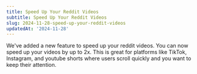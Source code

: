 ```yaml
---
title: Speed Up Your Reddit Videos
subtitle: Speed Up Your Reddit Videos
slug: 2024-11-28-speed-up-your-reddit-videos
updatedAt: '2024-11-28'
---
```


We've added a new feature to speed up your reddit videos. You can now speed up your videos by up to 2x. This is great for platforms like TikTok, Instagram, and youtube shorts where users scroll quickly and you want to keep their attention.
